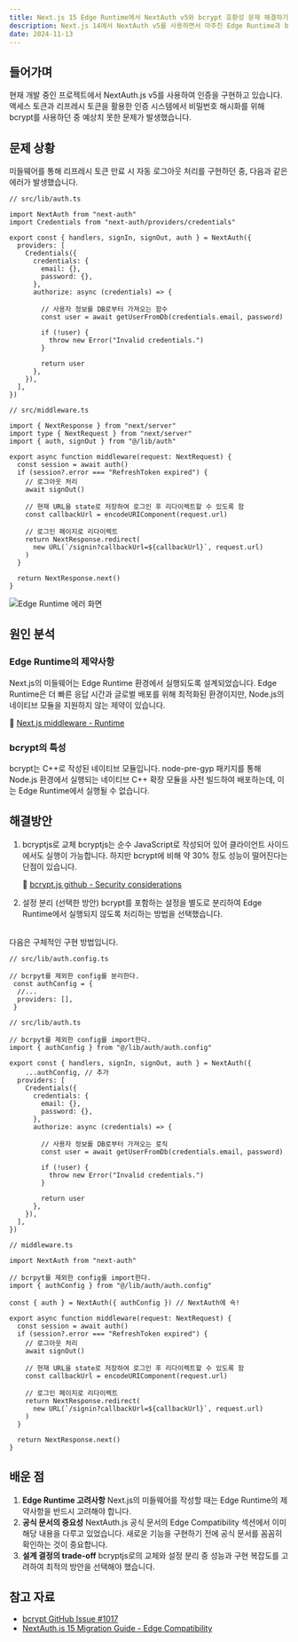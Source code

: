 ```yaml
---
title: Next.js 15 Edge Runtime에서 NextAuth v5와 bcrypt 호환성 문제 해결하기
description: Next.js 14에서 NextAuth v5를 사용하면서 마주친 Edge Runtime과 bcrypt 호환성 이슈를 해결하는 과정을 다룹니다. Node.js 네이티브 모듈의 Edge Runtime 제약사항과 이를 해결하기 위한 설정 분리 방법을 상세히 설명합니다.
date: 2024-11-13
---
```


## 들어가며

현재 개발 중인 프로젝트에서 NextAuth.js v5를 사용하여 인증을 구현하고 있습니다.
액세스 토큰과 리프레시 토큰을 활용한 인증 시스템에서 비밀번호 해시화를 위해 bcrypt를 사용하던 중 예상치 못한 문제가 발생했습니다.

## 문제 상황
미들웨어를 통해 리프레시 토큰 만료 시 자동 로그아웃 처리를 구현하던 중, 다음과 같은 에러가 발생했습니다.

```tsx showLineNumbers
// src/lib/auth.ts

import NextAuth from "next-auth"
import Credentials from "next-auth/providers/credentials"
 
export const { handlers, signIn, signOut, auth } = NextAuth({
  providers: [
    Credentials({
      credentials: {
        email: {},
        password: {},
      },
      authorize: async (credentials) => {
 
        // 사용자 정보를 DB로부터 가져오는 함수
        const user = await getUserFromDb(credentials.email, password)
 
        if (!user) {
          throw new Error("Invalid credentials.")
        }

        return user
      },
    }),
  ],
})
```

```tsx showLineNumbers
// src/middleware.ts

import { NextResponse } from "next/server"
import type { NextRequest } from "next/server"
import { auth, signOut } from "@/lib/auth"

export async function middleware(request: NextRequest) {
  const session = await auth()
  if (session?.error === "RefreshToken expired") {
    // 로그아웃 처리
    await signOut()

    // 현재 URL을 state로 저장하여 로그인 후 리다이렉트할 수 있도록 함
    const callbackUrl = encodeURIComponent(request.url)

    // 로그인 페이지로 리다이렉트
    return NextResponse.redirect(
      new URL(`/signin?callbackUrl=${callbackUrl}`, request.url)
    )
  }

  return NextResponse.next()
}
```

![Edge Runtime 에러 화면](/posts/20241113_nextauth.png)

## 원인 분석

### Edge Runtime의 제약사항
Next.js의 미들웨어는 Edge Runtime 환경에서 실행되도록 설계되었습니다. Edge Runtime은 더 빠른 응답 시간과 글로벌 배포를 위해 최적화된 환경이지만, Node.js의 네이티브 모듈을 지원하지 않는 제약이 있습니다.

🔗 <a href="https://nextjs.org/docs/app/building-your-application/routing/middleware#runtime" target="_blank" rel="noopener noreferrer">Next.js middleware - Runtime</a>

### bcrypt의 특성
bcrypt는 C++로 작성된 네이티브 모듈입니다. node-pre-gyp 패키지를 통해 Node.js 환경에서 실행되는 네이티브 C++ 확장 모듈을 사전 빌드하여 배포하는데, 이는 Edge Runtime에서 실행될 수 없습니다.

## 해결방안

1. bcryptjs로 교체
    bcryptjs는 순수 JavaScript로 작성되어 있어 클라이언트 사이드에서도 실행이 가능합니다. 하지만 bcrypt에 비해 약 30% 정도 성능이 떨어진다는 단점이 있습니다.
    
    🔗 <a href="https://github.com/dcodeIO/bcrypt.js?tab=readme-ov-file#security-considerations" target="_blank" rel="noopener noreferrer">bcrypt.js github - Security considerations</a>

2. 설정 분리 (선택한 방안)
    bcrypt를 포함하는 설정을 별도로 분리하여 Edge Runtime에서 실행되지 않도록 처리하는 방법을 선택했습니다.

<br />
다음은 구체적인 구현 방법입니다.

```tsx showLineNumbers
// src/lib/auth.config.ts

// bcrpyt를 제외한 config를 분리한다.
 const authConfig = { 
  //...
  providers: [],
 } 
```

```tsx showLineNumbers
// src/lib/auth.ts

// bcrpyt를 제외한 config를 import한다.
import { authConfig } from "@/lib/auth/auth.config"

export const { handlers, signIn, signOut, auth } = NextAuth({
	...authConfig, // 추가
  providers: [
    Credentials({
      credentials: {
        email: {},
        password: {},
      },
      authorize: async (credentials) => {
 
        // 사용자 정보를 DB로부터 가져오는 로직
        const user = await getUserFromDb(credentials.email, password)
 
        if (!user) {
          throw new Error("Invalid credentials.")
        }

        return user
      },
    }),
  ],
})
```

```tsx showLineNumbers
// middleware.ts

import NextAuth from "next-auth"

// bcrpyt를 제외한 config를 import한다.
import { authConfig } from "@/lib/auth/auth.config"

const { auth } = NextAuth({ authConfig }) // NextAuth에 쇽!

export async function middleware(request: NextRequest) {
  const session = await auth()
  if (session?.error === "RefreshToken expired") {
    // 로그아웃 처리
    await signOut()

    // 현재 URL을 state로 저장하여 로그인 후 리다이렉트할 수 있도록 함
    const callbackUrl = encodeURIComponent(request.url)

    // 로그인 페이지로 리다이렉트
    return NextResponse.redirect(
      new URL(`/signin?callbackUrl=${callbackUrl}`, request.url)
    )
  }

  return NextResponse.next()
}
```

## 배운 점

1. **Edge Runtime 고려사항**
    Next.js의 미들웨어를 작성할 때는 Edge Runtime의 제약사항을 반드시 고려해야 합니다.
2. **공식 문서의 중요성**
    NextAuth.js 공식 문서의 Edge Compatibility 섹션에서 이미 해당 내용을 다루고 있었습니다. 새로운 기능을 구현하기 전에 공식 문서를 꼼꼼히 확인하는 것이 중요합니다.
3. **설계 결정의 trade-off**
   bcryptjs로의 교체와 설정 분리 중 성능과 구현 복잡도를 고려하여 최적의 방안을 선택해야 했습니다.

## 참고 자료

- [bcrypt GitHub Issue #1017](https://github.com/kelektiv/node.bcrypt.js/issues/1017)
- [NextAuth.js 15 Migration Guide - Edge Compatibility](https://authjs.dev/getting-started/migrating-to-v5#edge-compatibility)